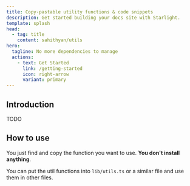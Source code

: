 ```yaml
---
title: Copy-pastable utility functions & code snippets
description: Get started building your docs site with Starlight.
template: splash
head:
  - tag: title
    content: sahithyan/utils
hero:
  tagline: No more dependencies to manage
  actions:
    - text: Get Started
      link: /getting-started
      icon: right-arrow
      variant: primary
---
```


## Introduction

TODO

## How to use

You just find and copy the function you want to use. **You don't install
anything**.

You can put the util functions into `lib/utils.ts` or a similar file and use
them in other files.
